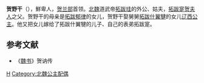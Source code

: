 '''贺野干'''（{{bd|?||?||}}），鮮卑人，[[贺兰部|贺兰部]]首领。[[北魏|北魏]]道武帝[[拓跋珪|拓跋珪]]的外公、姑夫，[[拓跋寔|拓跋寔]][[贺皇后_(拓跋寔)|贺夫人]]之父。贺野干的母亲是[[拓跋郁律|拓跋郁律]]的女儿，贺野干娶舅舅[[拓跋什翼犍|拓跋什翼犍]]的女儿[[辽西公主|辽西公主]]。他又把女儿嫁给了拓跋什翼犍的儿子、自己的表弟拓跋寔。

==参考文献==
*《[[魏书|魏书]]》贺讷传

[[Category:五胡十六国人物|H]]
[[Category:北魏公主配偶|Category:北魏公主配偶]]
